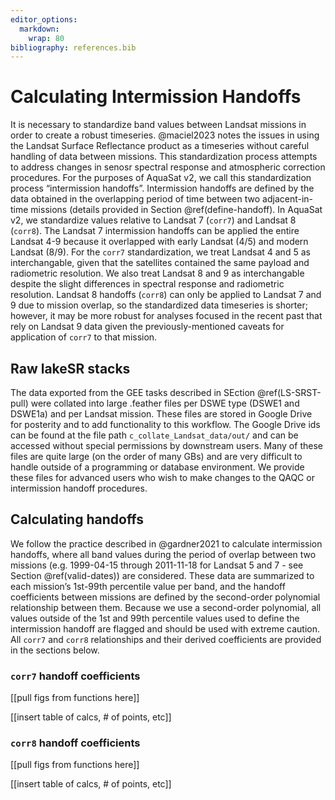 ```yaml
---
editor_options:
  markdown:
    wrap: 80
bibliography: references.bib
---
```


# Calculating Intermission Handoffs {#handoff}

It is necessary to standardize band values between Landsat missions in order to
create a robust timeseries. @maciel2023 notes the issues in using the Landsat
Surface Reflectance product as a timeseries without careful handling of data
between missions. This standardization process attempts to address changes in
senosr spectral response and atmospheric correction procedures. For the purposes
of AquaSat v2, we call this standardization process "intermission handoffs".
Intermission handoffs are defined by the data obtained in the overlapping period
of time between two adjacent-in-time missions (details provided in Section
\@ref(define-handoff). In AquaSat v2, we standardize values relative to Landsat
7 (`corr7`) and Landsat 8 (`corr8`). The Landsat 7 intermission handoffs can be
applied the entire Landsat 4-9 because it overlapped with early Landsat (4/5)
and modern Landsat (8/9). For the `corr7` standardization, we treat Landsat 4
and 5 as interchangable, given that the satellites contained the same payload
and radiometric resolution. We also treat Landsat 8 and 9 as interchangable
despite the slight differences in spectral response and radiometric resolution.
Landsat 8 handoffs (`corr8`) can only be applied to Landsat 7 and 9 due to
mission overlap, so the standardized data timeseries is shorter; however, it may
be more robust for analyses focused in the recent past that rely on Landsat 9
data given the previously-mentioned caveats for application of `corr7` to that
mission.

## Raw lakeSR stacks {#raw-lakesr}

The data exported from the GEE tasks described in SEction \@ref(LS-SRST-pull)
were collated into large .feather files per DSWE type (DSWE1 and DSWE1a) and per
Landsat mission. These files are stored in Google Drive for posterity and to add
functionality to this workflow. The Google Drive ids can be found at the file
path `c_collate_Landsat_data/out/` and can be accessed without special
permissions by downstream users. Many of these files are quite large (on the
order of many GBs) and are very difficult to handle outside of a programming or
database environment. We provide these files for advanced users who wish to make
changes to the QAQC or intermission handoff procedures.

## Calculating handoffs {#define-handoff}

We follow the practice described in @gardner2021 to calculate intermission
handoffs, where all band values during the period of overlap between two
missions (e.g. 1999-04-15 through 2011-11-18 for Landsat 5 and 7 - see Section
\@ref(valid-dates)) are considered. These data are summarized to each mission's
1st-99th percentile value per band, and the handoff coefficients between
missions are defined by the second-order polynomial relationship between them.
Because we use a second-order polynomial, all values outside of the 1st and 99th
percentile values used to define the intermission handoff are flagged and should
be used with extreme caution. All `corr7` and `corr8` relationships and their
derived coefficients are provided in the sections below.

### `corr7` handoff coefficients

[[pull figs from functions here]]

[[insert table of calcs, \# of points, etc]]

### `corr8` handoff coefficients

[[pull figs from functions here]]

[[insert table of calcs, \# of points, etc]]
